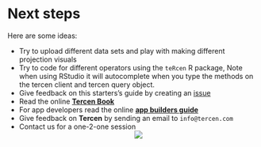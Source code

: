# Next steps
Here are some ideas:

* Try to upload different data sets and play with making different projection visuals
* Try to code for different operators using the ``teRcen`` R package, Note when using RStudio it will autocomplete when you type the methods on the tercen client and tercen query object.
* Give feedback on this starters's guide by creating an [issue](https://github.com/tercen/starters-guide2/issues)
* Read the online [__Tercen Book__](https://tercen.github.io/tercen-book/)
* For app developers read the online [__app builders guide__](https://tercen.github.io/appbuilders-guide/)
* Give feedback on __Tercen__ by sending an email to `info@tercen.com`
* Contact us for a one-2-one session
<center>![](images/stairs.png)</center>